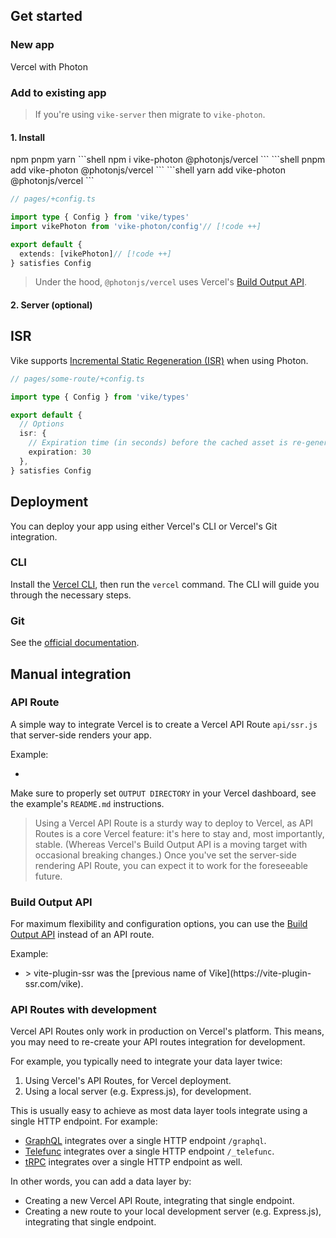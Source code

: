 
<PhotonDeploymentProviderIntroPart1 provider="Vercel" link="https://vercel.com" />
<PhotonDeploymentProviderIntroPart2 provider="Vercel" />


## Get started

### New app

<UseScaffolder>Vercel with Photon</UseScaffolder>

### Add to existing app

> If you're using `vike-server` then  <Link href="/migration/vike-photon">migrate to `vike-photon`</Link>.

#### 1. Install

<Tabs>
  <TabList>
    <Tab>npm</Tab>
    <Tab>pnpm</Tab>
    <Tab>yarn</Tab>
  </TabList>
  <TabPanel>
    ```shell
    npm i vike-photon @photonjs/vercel
    ```
  </TabPanel>
  <TabPanel>
    ```shell
    pnpm add vike-photon @photonjs/vercel
    ```
  </TabPanel>
  <TabPanel>
    ```shell
    yarn add vike-photon @photonjs/vercel
    ```
  </TabPanel>
</Tabs>

```ts
// pages/+config.ts

import type { Config } from 'vike/types'
import vikePhoton from 'vike-photon/config'// [!code ++]

export default {
  extends: [vikePhoton]// [!code ++]
} satisfies Config
```

<PhotonAutoLoad pkg="vercel" />

> Under the hood, `@photonjs/vercel` uses Vercel's [Build Output API](https://vercel.com/docs/build-output-api/v3).

#### 2. Server (optional)

<PhotonBuiltInServer />


## ISR

Vike supports [Incremental Static Regeneration (ISR)](https://vercel.com/docs/concepts/incremental-static-regeneration/overview) when using Photon.

```ts
// pages/some-route/+config.ts

import type { Config } from 'vike/types'

export default {
  // Options
  isr: {
    // Expiration time (in seconds) before the cached asset is re-generated
    expiration: 30
  },
} satisfies Config
```

## Deployment

You can deploy your app using either Vercel's CLI or Vercel's Git integration.

### CLI

Install the [Vercel CLI](https://vercel.com/docs/cli), then run the `vercel` command.
The CLI will guide you through the necessary steps.

### Git

See the [official documentation](https://vercel.com/docs/git#deploying-a-git-repository).


## Manual integration

### API Route

A simple way to integrate Vercel is to create a Vercel API Route `api/ssr.js` that server-side renders your app.

Example:
 - <Example timestamp="2024.03" repo="brillout/vike-with-vercel" />
<Warning>Make sure to properly set `OUTPUT DIRECTORY` in your Vercel dashboard, see the example's `README.md` instructions.</Warning>

> Using a Vercel API Route is a sturdy way to deploy to Vercel, as API Routes is a core Vercel feature: it's here to stay and, most importantly, stable. (Whereas Vercel's Build Output API is a moving target with occasional breaking changes.) Once you've set the server-side rendering API Route, you can expect it to work for the foreseeable future.


### Build Output API

For maximum flexibility and configuration options, you can use the [Build Output API](https://vercel.com/docs/build-output-api/v3) instead of an API route.

Example:
 - <Example timestamp="2022.07" repo="brillout/vite-plugin-ssr_vercel_build-output-api" />
   > vite-plugin-ssr was the [previous name of Vike](https://vite-plugin-ssr.com/vike).


### API Routes with development

Vercel API Routes only work in production on Vercel's platform. This means, you may need to re-create your API routes integration for development.

For example, you typically need to integrate your data layer twice:
 1. Using Vercel's API Routes, for Vercel deployment.
 1. Using a local server (e.g. Express.js), for development.

This is usually easy to achieve as most data layer tools integrate using a single HTTP endpoint. For example:
 - [GraphQL](https://graphql.org/) integrates over a single HTTP endpoint `/graphql`.
 - [Telefunc](https://telefunc.com/) integrates over a single HTTP endpoint `/_telefunc`.
 - [tRPC](https://trpc.io/) integrates over a single HTTP endpoint as well.

In other words, you can add a data layer by:
 - Creating a new Vercel API Route, integrating that single endpoint.
 - Creating a new route to your local development server (e.g. Express.js), integrating that single endpoint.
